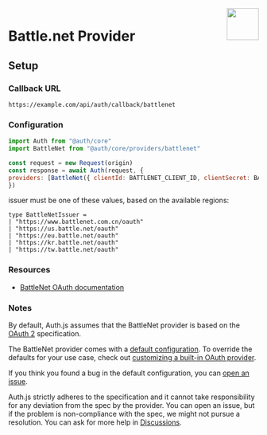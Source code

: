 
<img align="right" src="/img/providers/battlenet.svg" height="64" width="64" />

# Battle.net Provider

## Setup

### Callback URL

```
https://example.com/api/auth/callback/battlenet
```

### Configuration

```js
import Auth from "@auth/core"
import BattleNet from "@auth/core/providers/battlenet"

const request = new Request(origin)
const response = await Auth(request, {
providers: [BattleNet({ clientId: BATTLENET_CLIENT_ID, clientSecret: BATTLENET_CLIENT_SECRET. issuer: BATTLENET_ISSUER })],
})
```

issuer must be one of these values, based on the available regions:

```
type BattleNetIssuer =
| "https://www.battlenet.com.cn/oauth"
| "https://us.battle.net/oauth"
| "https://eu.battle.net/oauth"
| "https://kr.battle.net/oauth"
| "https://tw.battle.net/oauth"
```

### Resources

- [BattleNet OAuth documentation](https://develop.battle.net/documentation/guides/using-oauth)

### Notes

By default, Auth.js assumes that the BattleNet provider is
based on the [OAuth 2](https://www.rfc-editor.org/rfc/rfc6749.html) specification.

<Callout type="info">

The BattleNet provider comes with a [default configuration](https://github.com/nextauthjs/next-auth/blob/main/packages/core/src/providers/battlenet.ts).
To override the defaults for your use case, check out [customizing a built-in OAuth provider](https://authjs.dev/guides/providers/custom-provider#override-default-options).

</Callout>

If you think you found a bug in the default configuration, you can [open an issue](https://authjs.dev/new/provider-issue).

Auth.js strictly adheres to the specification and it cannot take responsibility for any deviation from
the spec by the provider. You can open an issue, but if the problem is non-compliance with the spec,
we might not pursue a resolution. You can ask for more help in [Discussions](https://authjs.dev/new/github-discussions).
